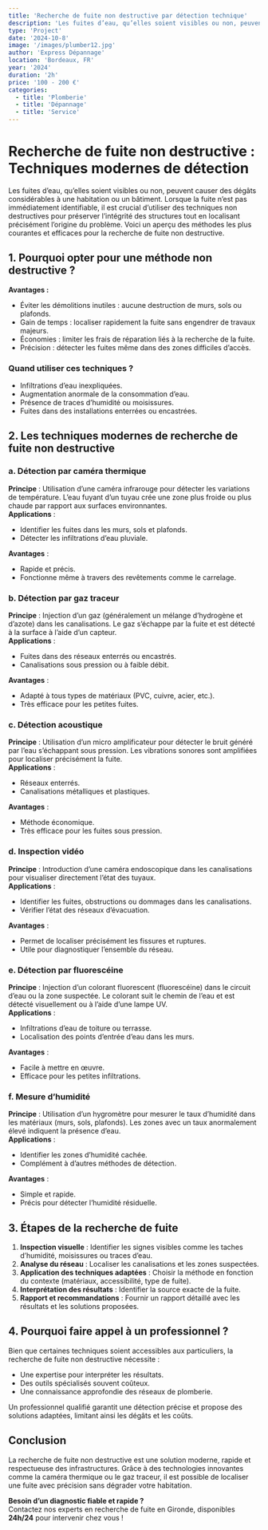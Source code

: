 ```yaml
---
title: 'Recherche de fuite non destructive par détection technique'
description: 'Les fuites d’eau, qu’elles soient visibles ou non, peuvent causer des dégâts considérables à une habitation ou un bâtiment'
type: 'Project'
date: '2024-10-8'
image: '/images/plumber12.jpg'
author: 'Express Dépannage'
location: 'Bordeaux, FR'
year: '2024'
duration: '2h'
price: '100 - 200 €'
categories:
  - title: 'Plomberie'
  - title: 'Dépannage'
  - title: 'Service'
---
```


# Recherche de fuite non destructive : Techniques modernes de détection

Les fuites d’eau, qu’elles soient visibles ou non, peuvent causer des dégâts considérables à une habitation ou un bâtiment. Lorsque la fuite n’est pas immédiatement identifiable, il est crucial d’utiliser des techniques non destructives pour préserver l’intégrité des structures tout en localisant précisément l’origine du problème. Voici un aperçu des méthodes les plus courantes et efficaces pour la recherche de fuite non destructive.

## 1. Pourquoi opter pour une méthode non destructive ?

**Avantages :**

- Éviter les démolitions inutiles : aucune destruction de murs, sols ou plafonds.
- Gain de temps : localiser rapidement la fuite sans engendrer de travaux majeurs.
- Économies : limiter les frais de réparation liés à la recherche de la fuite.
- Précision : détecter les fuites même dans des zones difficiles d’accès.

### Quand utiliser ces techniques ?

- Infiltrations d’eau inexpliquées.
- Augmentation anormale de la consommation d’eau.
- Présence de traces d’humidité ou moisissures.
- Fuites dans des installations enterrées ou encastrées.

## 2. Les techniques modernes de recherche de fuite non destructive

### a. Détection par caméra thermique

**Principe** : Utilisation d’une caméra infrarouge pour détecter les variations de température. L’eau fuyant d’un tuyau crée une zone plus froide ou plus chaude par rapport aux surfaces environnantes.  
**Applications** :
- Identifier les fuites dans les murs, sols et plafonds.
- Détecter les infiltrations d’eau pluviale.

**Avantages** :
- Rapide et précis.
- Fonctionne même à travers des revêtements comme le carrelage.

### b. Détection par gaz traceur

**Principe** : Injection d’un gaz (généralement un mélange d’hydrogène et d’azote) dans les canalisations. Le gaz s’échappe par la fuite et est détecté à la surface à l’aide d’un capteur.  
**Applications** :
- Fuites dans des réseaux enterrés ou encastrés.
- Canalisations sous pression ou à faible débit.

**Avantages** :
- Adapté à tous types de matériaux (PVC, cuivre, acier, etc.).
- Très efficace pour les petites fuites.

### c. Détection acoustique

**Principe** : Utilisation d’un micro amplificateur pour détecter le bruit généré par l’eau s’échappant sous pression. Les vibrations sonores sont amplifiées pour localiser précisément la fuite.  
**Applications** :
- Réseaux enterrés.
- Canalisations métalliques et plastiques.

**Avantages** :
- Méthode économique.
- Très efficace pour les fuites sous pression.

### d. Inspection vidéo

**Principe** : Introduction d’une caméra endoscopique dans les canalisations pour visualiser directement l’état des tuyaux.  
**Applications** :
- Identifier les fuites, obstructions ou dommages dans les canalisations.
- Vérifier l’état des réseaux d’évacuation.

**Avantages** :
- Permet de localiser précisément les fissures et ruptures.
- Utile pour diagnostiquer l’ensemble du réseau.

### e. Détection par fluorescéine

**Principe** : Injection d’un colorant fluorescent (fluorescéine) dans le circuit d’eau ou la zone suspectée. Le colorant suit le chemin de l’eau et est détecté visuellement ou à l’aide d’une lampe UV.  
**Applications** :
- Infiltrations d’eau de toiture ou terrasse.
- Localisation des points d’entrée d’eau dans les murs.

**Avantages** :
- Facile à mettre en œuvre.
- Efficace pour les petites infiltrations.

### f. Mesure d’humidité

**Principe** : Utilisation d’un hygromètre pour mesurer le taux d’humidité dans les matériaux (murs, sols, plafonds). Les zones avec un taux anormalement élevé indiquent la présence d’eau.  
**Applications** :
- Identifier les zones d’humidité cachée.
- Complément à d’autres méthodes de détection.

**Avantages** :
- Simple et rapide.
- Précis pour détecter l’humidité résiduelle.

## 3. Étapes de la recherche de fuite

1. **Inspection visuelle** : Identifier les signes visibles comme les taches d’humidité, moisissures ou traces d’eau.
2. **Analyse du réseau** : Localiser les canalisations et les zones suspectées.
3. **Application des techniques adaptées** : Choisir la méthode en fonction du contexte (matériaux, accessibilité, type de fuite).
4. **Interprétation des résultats** : Identifier la source exacte de la fuite.
5. **Rapport et recommandations** : Fournir un rapport détaillé avec les résultats et les solutions proposées.

## 4. Pourquoi faire appel à un professionnel ?

Bien que certaines techniques soient accessibles aux particuliers, la recherche de fuite non destructive nécessite :

- Une expertise pour interpréter les résultats.
- Des outils spécialisés souvent coûteux.
- Une connaissance approfondie des réseaux de plomberie.

Un professionnel qualifié garantit une détection précise et propose des solutions adaptées, limitant ainsi les dégâts et les coûts.

## Conclusion

La recherche de fuite non destructive est une solution moderne, rapide et respectueuse des infrastructures. Grâce à des technologies innovantes comme la caméra thermique ou le gaz traceur, il est possible de localiser une fuite avec précision sans dégrader votre habitation.

**Besoin d’un diagnostic fiable et rapide ?**  
Contactez nos experts en recherche de fuite en Gironde, disponibles **24h/24** pour intervenir chez vous !

